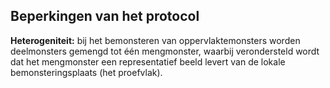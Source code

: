 ## Beperkingen van het protocol

<!--
Alleen in te vullen indien van toepassing.
Bespreek onder welke condities het protocol niet gebruikt kan worden of wanneer afwijkingen nodig zijn ten opzichte van het standaard protocol.
Vermeld hier ook mogelijke interferenties, knelpunten, ...
-->

**Heterogeniteit:** bij het bemonsteren van oppervlaktemonsters worden
deelmonsters gemengd tot één mengmonster, waarbij verondersteld wordt dat het
mengmonster een representatief beeld levert van de lokale bemonsteringsplaats
(het proefvlak).

